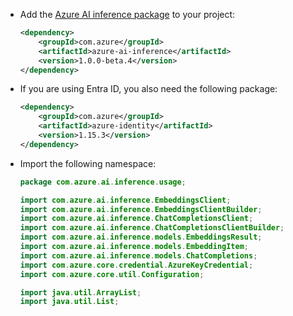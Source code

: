 ---
---

* Add the [Azure AI inference package](https://aka.ms/azsdk/azure-ai-inference/java/reference) to your project:

  ```xml
  <dependency>
      <groupId>com.azure</groupId>
      <artifactId>azure-ai-inference</artifactId>
      <version>1.0.0-beta.4</version>
  </dependency>
  ```
  
* If you are using Entra ID, you also need the following package:

  ```xml
  <dependency>
      <groupId>com.azure</groupId>
      <artifactId>azure-identity</artifactId>
      <version>1.15.3</version>
  </dependency>
  ```

* Import the following namespace:
  
  ```java
  package com.azure.ai.inference.usage;
  
  import com.azure.ai.inference.EmbeddingsClient;
  import com.azure.ai.inference.EmbeddingsClientBuilder;
  import com.azure.ai.inference.ChatCompletionsClient;
  import com.azure.ai.inference.ChatCompletionsClientBuilder;
  import com.azure.ai.inference.models.EmbeddingsResult;
  import com.azure.ai.inference.models.EmbeddingItem;
  import com.azure.ai.inference.models.ChatCompletions;
  import com.azure.core.credential.AzureKeyCredential;
  import com.azure.core.util.Configuration;
  
  import java.util.ArrayList;
  import java.util.List;
  ```